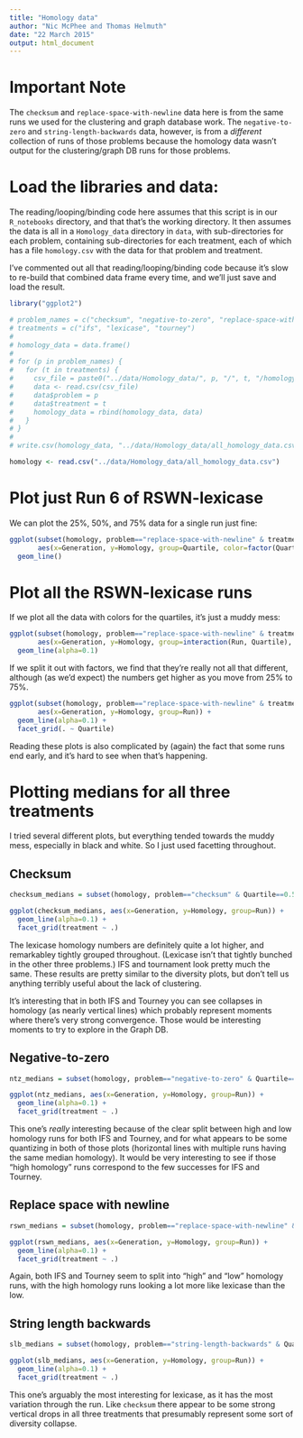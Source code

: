 ```yaml
---
title: "Homology data"
author: "Nic McPhee and Thomas Helmuth"
date: "22 March 2015"
output: html_document
---
```


# **Important Note**

The `checksum` and `replace-space-with-newline` data here is from the same runs we used for the 
clustering and graph database work. The `negative-to-zero` and `string-length-backwards` data, however,
is from a _different_ collection of runs of those problems because the homology data wasn't output
for the clustering/graph DB runs for those problems.

# Load the libraries and data:

The reading/looping/binding code here assumes that this script is in our `R_notebooks` directory, and that that's the working directory. It then assumes the data is all in a `Homology_data` directory in `data`, with sub-directories for each problem, containing sub-directories for each treatment, each of which has a file `homology.csv` with the data for that problem and treatment.

I've commented out all that reading/looping/binding code because it's slow to re-build that combined data frame every time, and we'll just save and load the result.

```r
library("ggplot2")

# problem_names = c("checksum", "negative-to-zero", "replace-space-with-newline", "string-length-backwards")
# treatments = c("ifs", "lexicase", "tourney")
# 
# homology_data = data.frame()
# 
# for (p in problem_names) {
#   for (t in treatments) {
#     csv_file = paste0("../data/Homology_data/", p, "/", t, "/homology.csv")
#     data <- read.csv(csv_file)
#     data$problem = p
#     data$treatment = t
#     homology_data = rbind(homology_data, data)
#   }
# }
# 
# write.csv(homology_data, "../data/Homology_data/all_homology_data.csv", row.names=FALSE)

homology <- read.csv("../data/Homology_data/all_homology_data.csv")
```

# Plot just Run 6 of RSWN-lexicase

We can plot the 25%, 50%, and 75% data for a single run just fine:

```r
ggplot(subset(homology, problem=="replace-space-with-newline" & treatment=="lexicase" & Run==6), 
       aes(x=Generation, y=Homology, group=Quartile, color=factor(Quartile))) + 
  geom_line()
```

# Plot all the RSWN-lexicase runs

If we plot all the data with colors for the quartiles, it's just a muddy mess:

```r
ggplot(subset(homology, problem=="replace-space-with-newline" & treatment=="lexicase"), 
       aes(x=Generation, y=Homology, group=interaction(Run, Quartile), color=factor(Quartile))) + 
  geom_line(alpha=0.1)
```

If we split it out with factors, we find that they're really not all that different, although 
(as we'd expect) the numbers get higher as you move from 25% to 75%.

```r
ggplot(subset(homology, problem=="replace-space-with-newline" & treatment=="lexicase"), 
       aes(x=Generation, y=Homology, group=Run)) + 
  geom_line(alpha=0.1) + 
  facet_grid(. ~ Quartile)
```

Reading these plots is also complicated by (again) the fact that some runs end early, and it's hard to see when that's happening.

# Plotting medians for all three treatments

I tried several different plots, but everything tended towards the muddy mess, especially in black and 
white. So I just used facetting throughout.

## Checksum

```r
checksum_medians = subset(homology, problem=="checksum" & Quartile==0.5)

ggplot(checksum_medians, aes(x=Generation, y=Homology, group=Run)) +
  geom_line(alpha=0.1) +
  facet_grid(treatment ~ .)
```

The lexicase homology numbers are definitely quite a lot higher, and remarkabley tightly grouped 
throughout. (Lexicase isn't that tightly bunched in the other three problems.)
IFS and tournament look pretty much the same. These results are pretty similar to the diversity
plots, but don't tell us anything terribly useful about the lack of clustering.

It's interesting that in both IFS and Tourney you can see collapses in homology
(as nearly vertical lines) which probably represent moments where there's very strong convergence.
Those would be interesting moments to try to explore in the Graph DB.

## Negative-to-zero

```r
ntz_medians = subset(homology, problem=="negative-to-zero" & Quartile==0.5)

ggplot(ntz_medians, aes(x=Generation, y=Homology, group=Run)) +
  geom_line(alpha=0.1) +
  facet_grid(treatment ~ .)
```

This one's _really_ interesting because of the clear split between high and low homology runs for both 
IFS and Tourney, and for what appears to be some quantizing in both of those plots (horizontal lines with
multiple runs having the same median homology). It would be very interesting to see if those "high
homology" runs correspond to the few successes for IFS and Tourney.

## Replace space with newline

```r
rswn_medians = subset(homology, problem=="replace-space-with-newline" & Quartile==0.5)

ggplot(rswn_medians, aes(x=Generation, y=Homology, group=Run)) +
  geom_line(alpha=0.1) +
  facet_grid(treatment ~ .)
```

Again, both IFS and Tourney seem to split into "high" and "low" homology runs, with the high homology 
runs looking a lot more like lexicase than the low.

## String length backwards

```r
slb_medians = subset(homology, problem=="string-length-backwards" & Quartile==0.5)

ggplot(slb_medians, aes(x=Generation, y=Homology, group=Run)) +
  geom_line(alpha=0.1) +
  facet_grid(treatment ~ .)
```

This one's arguably the most interesting for lexicase, as it has the most variation through the run. 
Like `checksum` there appear to be some strong vertical drops in all three treatments that presumably 
represent some sort of diversity collapse.
